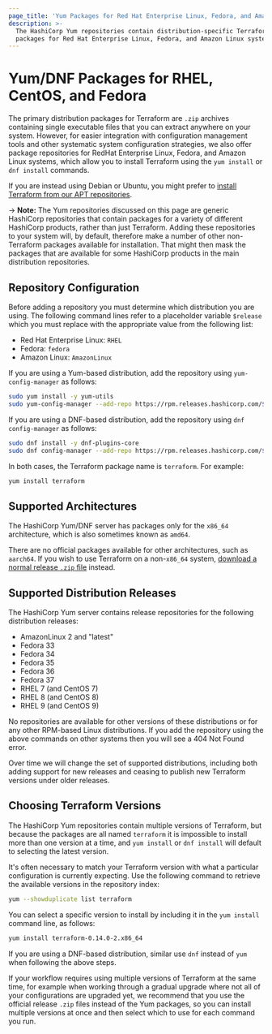 ```yaml
---
page_title: 'Yum Packages for Red Hat Enterprise Linux, Fedora, and Amazon Linux'
description: >-
  The HashiCorp Yum repositories contain distribution-specific Terraform
  packages for Red Hat Enterprise Linux, Fedora, and Amazon Linux systems.
---
```


# Yum/DNF Packages for RHEL, CentOS, and Fedora

The primary distribution packages for Terraform are `.zip` archives containing
single executable files that you can extract anywhere on your system. However,
for easier integration with configuration management tools and other systematic
system configuration strategies, we also offer package repositories for
RedHat Enterprise Linux, Fedora, and Amazon Linux systems, which allow you to
install Terraform using the `yum install` or `dnf install` commands.

If you are instead using Debian or Ubuntu, you
might prefer to [install Terraform from our APT repositories](/cli/install/apt).

-> **Note:** The Yum repositories discussed on this page are generic HashiCorp
repositories that contain packages for a variety of different HashiCorp
products, rather than just Terraform. Adding these repositories to your
system will, by default, therefore make a number of other non-Terraform
packages available for installation. That might then mask the packages that are
available for some HashiCorp products in the main distribution repositories.

## Repository Configuration

Before adding a repository you must determine which distribution you are using.
The following command lines refer to a placeholder variable `$release` which
you must replace with the appropriate value from the following list:

* Red Hat Enterprise Linux: `RHEL`
* Fedora: `fedora`
* Amazon Linux: `AmazonLinux`

If you are using a Yum-based distribution, add the repository using
`yum-config-manager` as follows:

```bash
sudo yum install -y yum-utils
sudo yum-config-manager --add-repo https://rpm.releases.hashicorp.com/$release/hashicorp.repo
```

If you are using a DNF-based distribution, add the repository using
`dnf config-manager` as follows:

```bash
sudo dnf install -y dnf-plugins-core
sudo dnf config-manager --add-repo https://rpm.releases.hashicorp.com/$release/hashicorp.repo
```

In both cases, the Terraform package name is `terraform`. For example:

```bash
yum install terraform
```

## Supported Architectures

The HashiCorp Yum/DNF server has packages only for the `x86_64`
architecture, which is also sometimes known as `amd64`.

There are no official packages available for other architectures, such as
`aarch64`. If you wish to use Terraform on a non-`x86_64` system,
[download a normal release `.zip` file](/downloads) instead.

## Supported Distribution Releases

The HashiCorp Yum server contains release repositories for the
following distribution releases:

* AmazonLinux 2 and "latest"
* Fedora 33
* Fedora 34
* Fedora 35
* Fedora 36
* Fedora 37
* RHEL 7 (and CentOS 7)
* RHEL 8 (and CentOS 8)
* RHEL 9 (and CentOS 9)

No repositories are available for other versions of these distributions or for
any other RPM-based Linux distributions. If you add the repository using
the above commands on other systems then you will see a 404 Not Found error.

Over time we will change the set of supported distributions, including both
adding support for new releases and ceasing to publish new Terraform versions
under older releases.

## Choosing Terraform Versions

The HashiCorp Yum repositories contain multiple versions of Terraform, but
because the packages are all named `terraform` it is impossible to install
more than one version at a time, and `yum install` or `dnf install` will
default to selecting the latest version.

It's often necessary to match your Terraform version with what a particular
configuration is currently expecting. Use the following command to
retrieve the available versions in the repository index:

```bash
yum --showduplicate list terraform
```

You can select a specific version to install by including it in the
`yum install` command line, as follows:

```bash
yum install terraform-0.14.0-2.x86_64
```

If you are using a DNF-based distribution, similar use `dnf` instead of `yum`
when following the above steps.

If your workflow requires using multiple versions of Terraform at the same
time, for example when working through a gradual upgrade where not all
of your configurations are upgraded yet, we recommend that you use the
official release `.zip` files instead of the Yum packages, so you can install
multiple versions at once and then select which to use for each command you
run.
